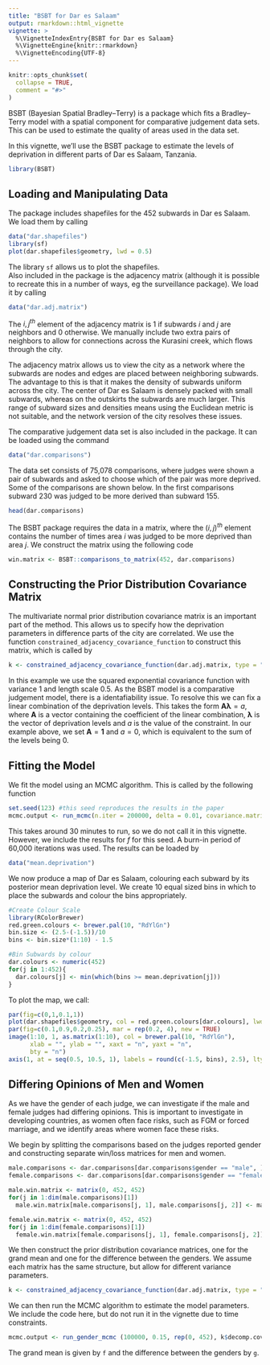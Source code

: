 ```yaml
---
title: "BSBT for Dar es Salaam"
output: rmarkdown::html_vignette
vignette: >
  %\VignetteIndexEntry{BSBT for Dar es Salaam}
  %\VignetteEngine{knitr::rmarkdown}
  %\VignetteEncoding{UTF-8}
---
```


```r
knitr::opts_chunk$set(
  collapse = TRUE,
  comment = "#>"
)
```

BSBT (Bayesian Spatial Bradley--Terry) is a package which fits a Bradley--Terry model with a spatial component for comparative judgement data sets. This can be used to estimate the quality of areas used in the data set.

In this vignette, we'll use the BSBT package to estimate the levels of deprivation in different parts of Dar es Salaam, Tanzania.

```r
library(BSBT)
```

## Loading and Manipulating Data
The package includes shapefiles for the 452 subwards in Dar es Salaam. We load them by calling 
```r
data("dar.shapefiles")
library(sf)
plot(dar.shapefiles$geometry, lwd = 0.5)
```
The library `sf` allows us to plot the shapefiles.  
Also included in the package is the adjacency matrix (although it is possible to recreate this in a number of ways, eg the surveillance package). We load it by calling 
```r
data("dar.adj.matrix")
```
The $i,j^{th}$ element of the adjacency matrix is 1 if subwards $i$ and $j$ are neighbors and 0 otherwise. We manually include two extra pairs of neighbors to allow for connections across the Kurasini creek, which flows through the city. 

The adjacency matrix allows us to view the city as a network where the subwards are nodes and edges are placed between neighboring subwards. The advantage to this is that it makes the density of subwards uniform across the city. The center of Dar es Salaam is densely packed with small subwards, whereas on the outskirts the subwards are much larger. This range of subward sizes and densities means using the Euclidean metric is not suitable, and the network version of the city resolves these issues. 

The comparative judgement data set is also included in the package. It can be loaded using the command
```r
data("dar.comparisons")
```
The data set consists of 75,078 comparisons, where judges were shown a pair of subwards and asked to choose which of the pair was more deprived. Some of the comparisons are shown below. In the first comparisons subward 230 was judged to be more derived than subward 155.
```r
head(dar.comparisons)
```
The BSBT package requires the data in a matrix, where the $(i, j)^{th}$ element contains the number of times area $i$ was judged to be more deprived than area $j$. We construct the matrix using the following code
```r
win.matrix <- BSBT::comparisons_to_matrix(452, dar.comparisons)
```

## Constructing the Prior Distribution Covariance Matrix
The multivariate normal prior distribution covariance matrix is an important part of the method. This allows us to specify how the deprivation parameters in difference parts of the city are correlated. We use the function `constrained_adjacency_covariance_function` to construct this matrix, which is called by
```r
k <- constrained_adjacency_covariance_function(dar.adj.matrix, type = "sqexp", hyperparameters = c(1, 0.5), linear.combination = rep(1, 452), linear.constraint = 0)
```
In this example we use the squared exponential covariance function with variance 1 and length scale 0.5. As the BSBT model is a comparative judgement model, there is a identafiability issue. To resolve this we can fix a linear combination of the deprivation levels. This takes the form $\boldsymbol{A\lambda} = a$, where $\boldsymbol{A}$ is a vector containing the coefficient of the linear combination, $\boldsymbol{\lambda}$ is the vector of deprivation levels and $a$ is the value of the constraint. In our example above, we set $\boldsymbol{A} = \boldsymbol{1}$ and $a = 0$, which is equivalent to the sum of the levels being 0. 


## Fitting the Model
We fit the model using an MCMC algorithm. This is called by the following function
```r
set.seed(123) #this seed reproduces the results in the paper
mcmc.output <- run_mcmc(n.iter = 200000, delta = 0.01, covariance.matrix = k, win.matrix, f.initial = rep(0, 452), alpha = TRUE)
```
This takes around 30 minutes to run, so we do not call it in this vignette. However, we include the results for $f$ for this seed. A burn-in period of 60,000 iterations was used. The results can be loaded by 
```r
data("mean.deprivation")
```

We now produce a map of Dar es Salaam, colouring each subward by its posterior mean deprivation level. We create 10 equal sized bins in which to place the subwards and colour the bins appropriately. 
```r

#Create Colour Scale
library(RColorBrewer)
red.green.colours <- brewer.pal(10, "RdYlGn")
bin.size <- (2.5-(-1.5))/10
bins <- bin.size*(1:10) - 1.5

#Bin Subwards by colour
dar.colours <- numeric(452)
for(j in 1:452){
  dar.colours[j] <- min(which(bins >= mean.deprivation[j]))
}
```

To plot the map, we call:
```r
par(fig=c(0,1,0.1,1))
plot(dar.shapefiles$geometry, col = red.green.colours[dar.colours], lwd = 0.25)
par(fig=c(0.1,0.9,0.2,0.25), mar = rep(0.2, 4), new = TRUE)
image(1:10, 1, as.matrix(1:10), col = brewer.pal(10, "RdYlGn"),
      xlab = "", ylab = "", xaxt = "n", yaxt = "n",
      bty = "n")
axis(1, at = seq(0.5, 10.5, 1), labels = round(c(-1.5, bins), 2.5), lty = 0)
```

## Differing Opinions of Men and Women
As we have the gender of each judge, we can investigate if the male and female judges had differing opinions. This is important to investigate in developing countries, as women often face risks, such as FGM or forced marriage, and we identify areas where women face these risks. 

We begin by splitting the comparisons based on the judges reported gender and constructing separate win/loss matrices for men and women. 
```r
male.comparisons <- dar.comparisons[dar.comparisons$gender == "male", ]
female.comparisons <- dar.comparisons[dar.comparisons$gender == "female", ]

male.win.matrix <- matrix(0, 452, 452)
for(j in 1:dim(male.comparisons)[1])
  male.win.matrix[male.comparisons[j, 1], male.comparisons[j, 2]] <- male.win.matrix[male.comparisons[j, 1], male.comparisons[j, 2]] + 1

female.win.matrix <- matrix(0, 452, 452)
for(j in 1:dim(female.comparisons)[1])
  female.win.matrix[female.comparisons[j, 1], female.comparisons[j, 2]] <- female.win.matrix[female.comparisons[j, 1], female.comparisons[j, 2]] + 1
```

We then construct the prior distribution covariance matrices, one for the grand mean and one for the difference between the genders. We assume each matrix has the same structure, but allow for different variance parameters. 
```r
k <- constrained_adjacency_covariance_function(dar.adj.matrix, type = "sqexp", hyperparameters = c(1, 0.5), linear.combination = rep(1, 452), linear.constraint = 0)
```


We can then run the MCMC algorithm to estimate the model parameters. We include the code here, but do not run it in the vignette due to time constraints. 
```r
mcmc.output <- run_gender_mcmc (100000, 0.15, rep(0, 452), k$decomp.covariance, male.win.matrix, female.win.matrix, rep(0, 452), rep(0, 452))
```
The grand mean is given by `f` and the difference between the genders by `g`. 


